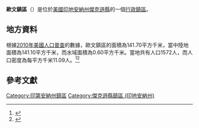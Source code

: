 {{noteTA
|G1=USState
|G2=地名
|G3=Unit
}}
{{Infobox settlement
|official_name            = 歐文鎮區
|native_name = Owen Township
|settlement_type          = [[行政鎮區|行政鎮區]]
|image_skyline            = 
|imagesize                = 250px
|image_map                = Map highlighting Owen Township, Jackson County, Indiana.svg
|mapsize                  = 250px
|pushpin_map  =USA Indiana
|pushpin_label = 歐文鎮區
|pushpin_label_position   = top
|pushpin_map_caption      = 歐文鎮區在印地安納州的位置
|subdivision_type         = [[世界政區索引|國家]]
|subdivision_type1        = [[美国州份|州份]]
|subdivision_type2        = [[印地安納州行政区划|縣]]
|subdivision_name         = [[美国|美国]]
|subdivision_name1        = [[印地安納州|印地安納州]]
|subdivision_name2        = [[傑克遜縣_(印地安納州)|傑克遜縣]]
|elevation_ft             = 863
|elevation_m              = 263
|timezone                 = [[北美东部時區|北美东部時區]]
|area_total_km2           = 141.70
|area_land_km2            = 141.10
|area_water_km2           = 0.60
|area_total_sq_mi         = 
|area_land_sq_mi          = 
|area_water_sq_mi         = 
|population_as_of         = [[2010年美國人口普查|2010]]
|population_footnotes     = 
|population_total         = 1572
|population_density_km2   = auto
|population_density_sq_mi = auto
|utc_offset               = -5
|coordinates              = {{coord|38|54|37|N|86|12|02|W|type:city_region:US-AL_source:GNS-enwiki|display=inline,title}}
| coor_pinpoint           = 
| coordinates_footnotes   = 
|timezone_DST             = EDT
|utc_offset_DST           = -4
|postal_code_type         = [[美國郵區編號|郵區編號]]
|postal_code              = 
|area_code                = {{link-en|电话区号812|Area code 812|812}}
|blank_name = [[地名信息系统|GNIS ID]]
|blank_info = 453702
}}
'''歐文鎮區'''（{{lang-en|Owen Township}}）是位於[[美國|美國]][[印地安納州|印地安納州]][[傑克遜縣_(印地安納州)|傑克遜縣]]的一個[[行政鎮區|行政鎮區]]。

== 地方資料 ==
根據[[2010年美國人口普查|2010年美國人口普查]]的數據，歐文鎮區的面積為141.70平方千米，當中陸地面積為141.10平方千米，而水域面積為0.60平方千米。當地共有人口1572人，而人口密度為每平方千米11.09人。<ref name="GR8">{{cite web|url=http://factfinder2.census.gov|publisher=[[美国人口调查局|美国人口调查局]]|accessdate=2011-05-14|title=American FactFinder|archive-date=2013-09-11|archive-url=https://web.archive.org/web/20130911234518/http://factfinder2.census.gov/|dead-url=no}}</ref><ref>{{cite web|url=https://www.citypopulation.de/en/usa/illinois/admin/|title=USA: Illinois (Counties and Townships) - City Population|accessdate=2020-07-23|archive-date=2020-04-22|archive-url=https://web.archive.org/web/20200422090607/https://www.citypopulation.de/en/usa/illinois/admin/|dead-url=no}}</ref>

== 參考文獻 ==
{{reflist}}

{{傑克遜縣 (印地安納州)}}

{{DEFAULTSORT:Owen Township}}
[[Category:印第安納州鎮區|Category:印第安納州鎮區]]
[[Category:傑克遜縣鎮區_(印地安納州)|Category:傑克遜縣鎮區 (印地安納州)]]

{{Indiana-geo-stub}}